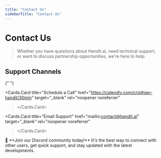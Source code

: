 ```yaml
---
title: "Contact Us"
sidebarTitle: "Contact Us"
---
```



# Contact Us

> Whether you have questions about Handit.ai, need technical support, or want to discuss partnership opportunities, we're here to help.

## Support Channels

<Cards>
  <Cards.Card
    title="Discord Community"
    href="https://discord.gg/M6su47HZ"
    target="_blank"
    rel="noopener noreferrer"
  >
  </Cards.Card>

{" "}

<Cards.Card 
  title="Schedule a Call" 
  href="https://calendly.com/cristhian-handit/30min"
  target="_blank"
  rel="noopener noreferrer"
></Cards.Card>

<Cards.Card 
  title="Email Support" 
  href="mailto:contact@handit.ai"
  target="_blank"
  rel="noopener noreferrer"
></Cards.Card>

</Cards>

<Callout type="success">
  🎉 **Join our Discord community today!** It's the best way to connect with
  other users, get quick support, and stay updated with the latest developments.
</Callout>
